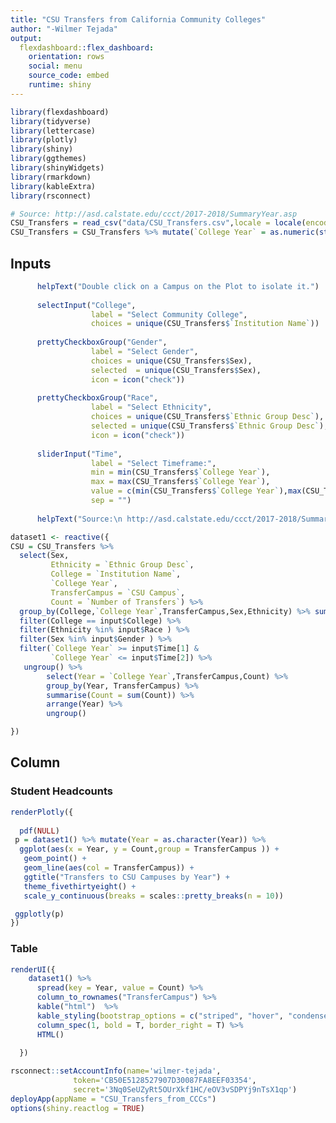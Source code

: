 ```yaml
---
title: "CSU Transfers from California Community Colleges"
author: "-Wilmer Tejada"
output: 
  flexdashboard::flex_dashboard:
    orientation: rows
    social: menu
    source_code: embed
    runtime: shiny
---
```



```r
library(flexdashboard)
library(tidyverse)
library(lettercase)
library(plotly)
library(shiny)
library(ggthemes)
library(shinyWidgets)
library(rmarkdown)
library(kableExtra)
library(rsconnect)
```


```r
# Source: http://asd.calstate.edu/ccct/2017-2018/SummaryYear.asp
CSU_Transfers = read_csv("data/CSU_Transfers.csv",locale = locale(encoding = 'Latin1'))#because of Canada college.
CSU_Transfers = CSU_Transfers %>% mutate(`College Year` = as.numeric(str_sub(`College Year`, 1,4)))
```


Inputs {.sidebar}
-----------------------------------------------------------------------

```r
      helpText("Double click on a Campus on the Plot to isolate it.")
      
      selectInput("College", 
                  label = "Select Community College", 
                  choices = unique(CSU_Transfers$`Institution Name`))
      
      prettyCheckboxGroup("Gender", 
                  label = "Select Gender", 
                  choices = unique(CSU_Transfers$Sex),
                  selected  = unique(CSU_Transfers$Sex),
                  icon = icon("check"))
      
      prettyCheckboxGroup("Race", 
                  label = "Select Ethnicity", 
                  choices = unique(CSU_Transfers$`Ethnic Group Desc`),
                  selected = unique(CSU_Transfers$`Ethnic Group Desc`),
                  icon = icon("check"))
      
      sliderInput("Time",
                  label = "Select Timeframe:",
                  min = min(CSU_Transfers$`College Year`),
                  max = max(CSU_Transfers$`College Year`),
                  value = c(min(CSU_Transfers$`College Year`),max(CSU_Transfers$`College Year`)),
                  sep = "")
      
      helpText("Source:\n http://asd.calstate.edu/ccct/2017-2018/SummaryYear.asp")
```

```r

dataset1 <- reactive({
CSU = CSU_Transfers %>%
  select(Sex,
         Ethnicity = `Ethnic Group Desc`,
         College = `Institution Name`, 
         `College Year`, 
         TransferCampus = `CSU Campus`, 
         Count = `Number of Transfers`) %>%
  group_by(College,`College Year`,TransferCampus,Sex,Ethnicity) %>% summarise(Count = sum(Count)) %>%
  filter(College == input$College) %>%
  filter(Ethnicity %in% input$Race ) %>%
  filter(Sex %in% input$Gender ) %>%
  filter(`College Year` >= input$Time[1] &
         `College Year` <= input$Time[2]) %>%
   ungroup() %>%
        select(Year = `College Year`,TransferCampus,Count) %>%
        group_by(Year, TransferCampus) %>%
        summarise(Count = sum(Count)) %>%
        arrange(Year) %>%
        ungroup()

})
```
Column {.tabset}
-----------------------------------------------------------------------

### Student Headcounts

```r
renderPlotly({
  
  pdf(NULL)
 p = dataset1() %>% mutate(Year = as.character(Year)) %>% 
  ggplot(aes(x = Year, y = Count,group = TransferCampus )) +
   geom_point() +
   geom_line(aes(col = TransferCampus)) +
   ggtitle("Transfers to CSU Campuses by Year") +
   theme_fivethirtyeight() +
   scale_y_continuous(breaks = scales::pretty_breaks(n = 10))

 ggplotly(p)
})

```


###  Table 

```r

renderUI({
    dataset1() %>%
      spread(key = Year, value = Count) %>%
      column_to_rownames("TransferCampus") %>%
      kable("html")  %>%
      kable_styling(bootstrap_options = c("striped", "hover", "condensed", "responsive")) %>%
      column_spec(1, bold = T, border_right = T) %>%
      HTML()
    
  }) 
```

```r
rsconnect::setAccountInfo(name='wilmer-tejada',
			  token='CB50E5128527907D30087FA8EEF03354',
			  secret='3Nq0SeUZyRt5OUrXkf1HC/eOV3vSDPYj9nTsX1qp')
deployApp(appName = "CSU_Transfers_from_CCCs")
options(shiny.reactlog = TRUE)
```

